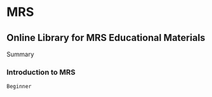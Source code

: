 # MRS

## Online Library for MRS Educational Materials

Summary 

### Introduction to MRS

```Beginner```
